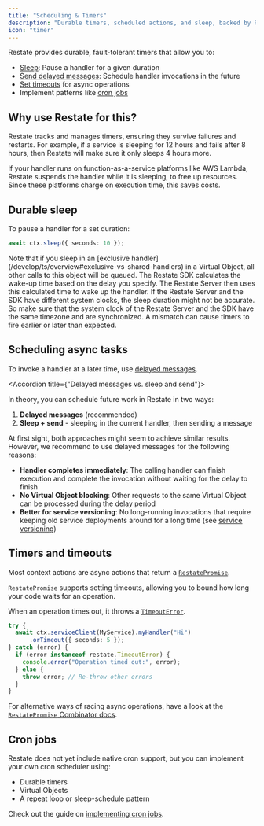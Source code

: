 ```yaml
---
title: "Scheduling & Timers"
description: "Durable timers, scheduled actions, and sleep, backed by Restate."
icon: "timer"
---
```


Restate provides durable, fault-tolerant timers that allow you to:
- [Sleep](/develop/ts/durable-timers#durable-sleep): Pause a handler for a given duration 
- [Send delayed messages](/develop/ts/service-communication#delayed-messages): Schedule handler invocations in the future
- [Set timeouts](/develop/ts/durable-timers#timers-and-timeouts) for async operations
- Implement patterns like [cron jobs](/develop/ts/durable-timers#cron-jobs)

## Why use Restate for this?

Restate tracks and manages timers, ensuring they survive failures and restarts.
For example, if a service is sleeping for 12 hours and fails after 8 hours, then Restate will make sure it only sleeps 4 hours more.  

If your handler runs on function-as-a-service platforms like AWS Lambda, Restate suspends the handler while it is sleeping, to free up resources.
Since these platforms charge on execution time, this saves costs.

## Durable sleep
To pause a handler for a set duration:

```typescript {"CODE_LOAD::ts/src/develop/durable_timers.ts#sleep"} 
await ctx.sleep({ seconds: 10 });
```

<Info>
    Note that if you sleep in an [exclusive handler](/develop/ts/overview#exclusive-vs-shared-handlers) in a Virtual Object, all other calls to this object will be queued.
</Info>

<Accordion title="Clock synchronization Restate Server vs. SDK">
    The Restate SDK calculates the wake-up time based on the delay you specify.
    The Restate Server then uses this calculated time to wake up the handler.
    If the Restate Server and the SDK have different system clocks, the sleep duration might not be accurate.
    So make sure that the system clock of the Restate Server and the SDK have the same timezone and are synchronized.
    A mismatch can cause timers to fire earlier or later than expected.
</Accordion>

## Scheduling async tasks

To invoke a handler at a later time, use [delayed messages](/develop/ts/service-communication#delayed-messages).

<Accordion title={"Delayed messages vs. sleep and send"}>

In theory, you can schedule future work in Restate in two ways:
1. **Delayed messages** (recommended)
2. **Sleep + send** - sleeping in the current handler, then sending a message

At first sight, both approaches might seem to achieve similar results.
However, we recommend to use delayed messages for the following reasons:

- **Handler completes immediately**: The calling handler can finish execution and complete the invocation without waiting for the delay to finish
- **No Virtual Object blocking**: Other requests to the same Virtual Object can be processed during the delay period
- **Better for service versioning**: No long-running invocations that require keeping old service deployments around for a long time (see [service versioning](/operate/registration))
</Accordion>

## Timers and timeouts

Most context actions are async actions that return a [`RestatePromise`](https://docs.restate.dev/tsdocs/types/_restatedev_restate-sdk.RestatePromise).

`RestatePromise` supports setting timeouts, allowing you to bound how long your code waits for an operation.

When an operation times out, it throws a [`TimeoutError`](https://docs.restate.dev/tsdocs/classes/_restatedev_restate-sdk.TimeoutError).

```typescript {"CODE_LOAD::ts/src/develop/durable_timers.ts#timer"} 
try {
  await ctx.serviceClient(MyService).myHandler("Hi")
      .orTimeout({ seconds: 5 });
} catch (error) {
  if (error instanceof restate.TimeoutError) {
    console.error("Operation timed out:", error);
  } else {
    throw error; // Re-throw other errors
  }
}
```

For alternative ways of racing async operations, have a look at the [`RestatePromise` Combinator docs](/develop/ts/journaling-results#restatepromise-combinators).

## Cron jobs

Restate does not yet include native cron support, but you can implement your own cron scheduler using:
- Durable timers
- Virtual Objects
- A repeat loop or sleep-schedule pattern

Check out the guide on [implementing cron jobs](/guides/cron-jobs).
